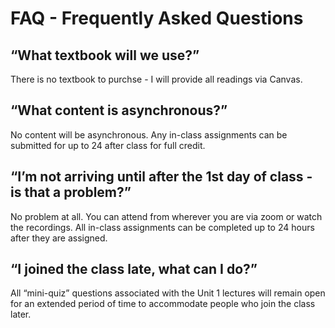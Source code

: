 # FAQ - Frequently Asked Questions

<!-- ## “How will this class be run day-to-day?” -->

<!-- Class will be 100% online with pre-recorded lectures, online quizzes, assignments, and tests, live-streamed recitation sessions (also recorded), and instructor and undergraduate UTA office hours via Zoom.  Below is an outline of each component -->

<!-- Readings:  Readings for each week will be posted in advance.  There will also be a detailed outline of the book indicating focal sections, figures, etc.  See below for information on the textbook. -->
<!-- Lectures:  On Tuesday and Thursday mornings lecture modules will be released.  The core part of the module will be about 65 to 75 minutes of pre-recorded videos, each about 8-15 minutes long.  Each video will be accompanied by a set of slides, information on related readings, and a list of vocab and key concepts.   These questions will be worth points but you’ll be able to revise your answers.  Lecture videos and slides will remain active throughout the course, but questions will close down ~48 hours after they are released (TBD).   -->
<!-- Recitations:  On Fridays we’ll have recitations, with 50-70 students “attending” each recitation.  Most recitations will be a live-streamed problem-solving activity involving small group work.  Most recitations have a digital “worksheet” where answers to the questions discussed in class are submitted.  All recitations will be recorded and all recitation-based assignments can be completed outside of your assigned recitation time. -->
<!-- Problem Sets & Assignments There will be regular problem sets and short assignments - often one to prepare you for recitation and a follow-up to recitation. -->
<!-- Tests: Tests will be online and be taken during the regular class meeting time.  Exact details TBD. -->
 

## “What textbook will we use?”

There is no textbook to purchse - I will provide all readings via Canvas.


## "What content is asynchronous?"

No content will be asynchronous.  Any in-class assignments can be submitted for up to 24 after class for full credit.


<!-- ## “What if I get sick this semester?” -->

<!-- In general, for my courses I use a “drop your lowest 2 scores” policy where -- regardless of the reasons -- your lowest 2 score on each major part of your (tests, assignments, etc) gets dropped.  Thks should accommodate an extended period of illness.   A formal policy for illness and dropping scores will be in the final syllabus. -->

 

<!-- ## “What if YOU get sick this semester?” -->

<!-- All of my materials have been prepared far enough in advance that I will be able to keep the course running even if I get sick. -->

 

<!-- ## “What topics will we be covering?” -->

<!-- The course covers molecular biology, genomics, evolution, and ecology.  We'll start out with Chapters 13, 14, 15, 16, and Appendix B over the first several weeks.   -->



## “I’m not arriving until after the 1st day of class - is that a problem?”

No problem at all.  You can attend from wherever you are via zoom or watch the recordings.  All in-class assignments can be completed up to 24 hours after they are assigned.
 

## “I joined the class late, what can I do?”

All "mini-quiz" questions associated with the Unit 1 lectures will remain open for an extended period of time to accommodate people who join the class later.

